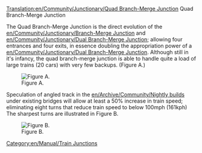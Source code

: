 [[Translation:en/Community/Junctionary/Quad Branch-Merge Junction]]
Quad Branch-Merge Junction


The Quad Branch-Merge Junction is the direct evolution of the [[en/Community/Junctionary/Branch-Merge Junction]] and [[en/Community/Junctionary/Dual Branch-Merge Junction]]; allowing four entrances and four exits, in essence doubling the appropriation power of a [[en/Community/Junctionary/Dual Branch-Merge Junction]].  Although still in it's infancy, the quad branch-merge junction is able to handle quite a load of large trains (20 cars) with very few backups. (Figure A.)

[[File:en/Community/Junctionary/NewQBMJ.png|thumb|Figure A.]]


Speculation of angled track in the [[en/Archive/Community/Nightly build]]s under existing bridges will allow at least a 50% increase in train speed; eliminating eight turns that reduce train speed to below 100mph (161kph)  The sharpest turns are illustrated in Figure B.

[[File:en/Community/Junctionary/Sharpcorners.png|thumb|Figure B.]]









[[Category:en/Manual/Train Junctions]]